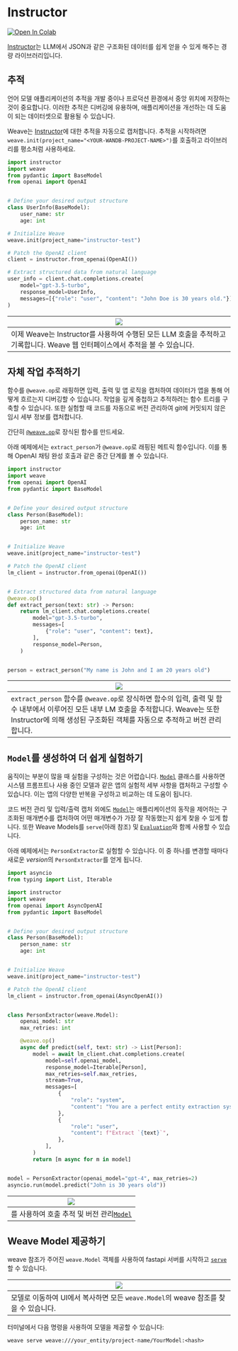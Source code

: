 # Instructor

<a target="_blank" href="https://colab.research.google.com/github/wandb/examples/blob/master/weave/docs/quickstart_instructor.ipynb">
  <img src="https://colab.research.google.com/assets/colab-badge.svg" alt="Open In Colab" />
</a>

[Instructor](https://python.useinstructor.com/)는 LLM에서 JSON과 같은 구조화된 데이터를 쉽게 얻을 수 있게 해주는 경량 라이브러리입니다.

## 추적

언어 모델 애플리케이션의 추적을 개발 중이나 프로덕션 환경에서 중앙 위치에 저장하는 것이 중요합니다. 이러한 추적은 디버깅에 유용하며, 애플리케이션을 개선하는 데 도움이 되는 데이터셋으로 활용될 수 있습니다.

Weave는 [Instructor](https://python.useinstructor.com/)에 대한 추적을 자동으로 캡처합니다. 추적을 시작하려면 `weave.init(project_name="<YOUR-WANDB-PROJECT-NAME>")`를 호출하고 라이브러리를 평소처럼 사용하세요.

```python
import instructor
import weave
from pydantic import BaseModel
from openai import OpenAI


# Define your desired output structure
class UserInfo(BaseModel):
    user_name: str
    age: int

# Initialize Weave
weave.init(project_name="instructor-test")

# Patch the OpenAI client
client = instructor.from_openai(OpenAI())

# Extract structured data from natural language
user_info = client.chat.completions.create(
    model="gpt-3.5-turbo",
    response_model=UserInfo,
    messages=[{"role": "user", "content": "John Doe is 30 years old."}],
)
```

| ![](./imgs/instructor/instructor_lm_trace.gif)                                      |
| ----------------------------------------------------------------------------------- |
| 이제 Weave는 Instructor를 사용하여 수행된 모든 LLM 호출을 추적하고 기록합니다. Weave 웹 인터페이스에서 추적을 볼 수 있습니다. |

## 자체 작업 추적하기

함수를 `@weave.op`로 래핑하면 입력, 출력 및 앱 로직을 캡처하여 데이터가 앱을 통해 어떻게 흐르는지 디버깅할 수 있습니다. 작업을 깊게 중첩하고 추적하려는 함수 트리를 구축할 수 있습니다. 또한 실험할 때 코드를 자동으로 버전 관리하여 git에 커밋되지 않은 임시 세부 정보를 캡처합니다.

간단히 [`@weave.op`](/ko/guides/tracking/ops)로 장식된 함수를 만드세요.

아래 예제에서는 `extract_person`가 `@weave.op`로 래핑된 메트릭 함수입니다. 이를 통해 OpenAI 채팅 완성 호출과 같은 중간 단계를 볼 수 있습니다.

```python
import instructor
import weave
from openai import OpenAI
from pydantic import BaseModel


# Define your desired output structure
class Person(BaseModel):
    person_name: str
    age: int


# Initialize Weave
weave.init(project_name="instructor-test")

# Patch the OpenAI client
lm_client = instructor.from_openai(OpenAI())


# Extract structured data from natural language
@weave.op()
def extract_person(text: str) -> Person:
    return lm_client.chat.completions.create(
        model="gpt-3.5-turbo",
        messages=[
            {"role": "user", "content": text},
        ],
        response_model=Person,
    )


person = extract_person("My name is John and I am 20 years old")
```

| ![](./imgs/instructor/instructor_op_trace.png)                                                                                                 |
| ---------------------------------------------------------------------------------------------------------------------------------------------- |
| `extract_person` 함수를 `@weave.op`로 장식하면 함수의 입력, 출력 및 함수 내부에서 이루어진 모든 내부 LM 호출을 추적합니다. Weave는 또한 Instructor에 의해 생성된 구조화된 객체를 자동으로 추적하고 버전 관리합니다. |

## `Model`를 생성하여 더 쉽게 실험하기

움직이는 부분이 많을 때 실험을 구성하는 것은 어렵습니다. [`Model`](../core-types/models) 클래스를 사용하면 시스템 프롬프트나 사용 중인 모델과 같은 앱의 실험적 세부 사항을 캡처하고 구성할 수 있습니다. 이는 앱의 다양한 반복을 구성하고 비교하는 데 도움이 됩니다.

코드 버전 관리 및 입력/출력 캡처 외에도 [`Model`](../core-types/models)는 애플리케이션의 동작을 제어하는 구조화된 매개변수를 캡처하여 어떤 매개변수가 가장 잘 작동했는지 쉽게 찾을 수 있게 합니다. 또한 Weave Models를 `serve`(아래 참조) 및 [`Evaluation`](../core-types/evaluations.mdx)와 함께 사용할 수 있습니다.

아래 예제에서는 `PersonExtractor`로 실험할 수 있습니다. 이 중 하나를 변경할 때마다 새로운 *version*의 `PersonExtractor`를 얻게 됩니다.

```python
import asyncio
from typing import List, Iterable

import instructor
import weave
from openai import AsyncOpenAI
from pydantic import BaseModel


# Define your desired output structure
class Person(BaseModel):
    person_name: str
    age: int


# Initialize Weave
weave.init(project_name="instructor-test")

# Patch the OpenAI client
lm_client = instructor.from_openai(AsyncOpenAI())


class PersonExtractor(weave.Model):
    openai_model: str
    max_retries: int

    @weave.op()
    async def predict(self, text: str) -> List[Person]:
        model = await lm_client.chat.completions.create(
            model=self.openai_model,
            response_model=Iterable[Person],
            max_retries=self.max_retries,
            stream=True,
            messages=[
                {
                    "role": "system",
                    "content": "You are a perfect entity extraction system",
                },
                {
                    "role": "user",
                    "content": f"Extract `{text}`",
                },
            ],
        )
        return [m async for m in model]


model = PersonExtractor(openai_model="gpt-4", max_retries=2)
asyncio.run(model.predict("John is 30 years old"))
```

| ![](./imgs/instructor/instructor_weave_model.png)   |
| --------------------------------------------------- |
| 를 사용하여 호출 추적 및 버전 관리[`Model`](../core-types/models) |

## Weave Model 제공하기

weave 참조가 주어진 `weave.Model` 객체를 사용하여 fastapi 서버를 시작하고 [`serve`](https://wandb.github.io/weave/guides/tools/serve)할 수 있습니다.

| [![](./imgs/instructor/instructor_serve.png)](https://wandb.ai/geekyrakshit/instructor-test/weave/objects/PersonExtractor/versions/xXpMsJvaiTOjKafz1TnHC8wMgH5ZAAwYOaBMvHuLArI) |
| ------------------------------------------------------------------------------------------------------------------------------------------------------------------------------- |
| 모델로 이동하여 UI에서 복사하면 모든 `weave.Model`의 weave 참조를 찾을 수 있습니다.                                                                                                                       |

터미널에서 다음 명령을 사용하여 모델을 제공할 수 있습니다:

```shell
weave serve weave:///your_entity/project-name/YourModel:<hash>
```
